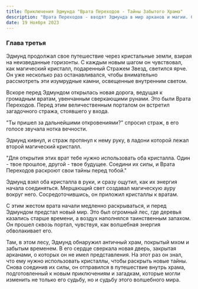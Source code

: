 ```yaml
---
title: Приключения Эдмунда "Врата Переходов - Тайны Забытого Храма"
description: "Врата Переходов - вводят Эдмунда в мир арканов и магии. Соединяя магические кристаллы, он открывает дверь в древний лес и старинный храм. Внутри таинственные арканы обещают разгадку, меняя путь и судьбу искателя."
date: 19 Ноября 2023 
---
```


### Глава третья

Эдмунд продолжал свое путешествие через кристальные земли, взирая на неизведанные горизонты. С каждым новым шагом он чувствовал, как магический кристалл, подаренный Стражем Звезд, светился ярче. Он уже несколько раз останавливался, чтобы внимательно рассмотреть эти изумрудные камни, освещенные внутренним светом.

Вскоре перед Эдмундом открылась новая дорога, ведущая к громадным вратам, увенчанным сверкающими рунами. Это были Врата Переходов. Перед этим величественным порталом он встретил загадочного стража, стоявшего у входа.

"Ты пришел за дальнейшими откровениями?" спросил страж, в его голосе звучала нотка вечности.

Эдмунд кивнул, и страж протянул к нему руку, в ладони которой лежал второй магический кристалл.

"Для открытия этих врат тебе нужно использовать оба кристалла. Один - твое прошлое, другой - твое будущее. Соедини их силы, и Врата Переходов раскроют свои тайны перед тобой."

Эдмунд взял оба кристалла в руки, и сразу ощутил, как их энергия начала соединяться. Мерцающий свет создавал магическую ауру вокруг него. Сосредоточившись, он приложил кристаллы к вратам.

С этим жестом врата начали медленно раскрываться, и перед Эдмундом предстал новый мир. Это был огромный лес, где деревья казались старше времени, а воздух наполнялся таинственным запахом. Он прошел сквозь портал, чувствуя, как волшебная энергия обволакивает его.

Там, в этом лесу, Эдмунд обнаружил античный храм, покрытый мхом и забытым временем. В его сердце сверкала новая дверь, закрытая арканами, о которых он не имел представления. На этот раз он знал, что ему нужно использовать кристаллы, чтобы раскрыть новые тайны. Снова соединив их силы, он отправился в путешествие внутрь храма, подготовленный к новым приключениям и загадкам, которые могли изменить не только его судьбу, но и судьбу этого волшебного мира.
